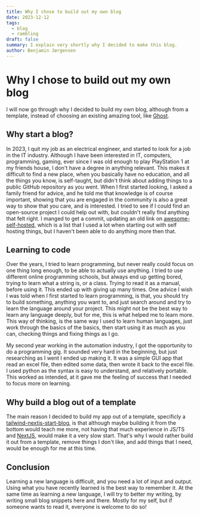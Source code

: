 ```yaml
---
title: Why I chose to build out my own blog
date: 2023-12-12
tags:
  - blog
  - rambling
draft: false
summary: I explain very shortly why I decided to make this blog.
author: Benjamin Jørgensen
---
```

# Why I chose to build out my own blog
I will now go through why I decided to build my own blog, although from a template, instead of choosing an existing amazing tool, like [Ghost](https://ghost.org/).

## Why start a blog?
In 2023, I quit my job as an electrical engineer, and started to look for a job in the IT industry. Although I have been interested in IT, computers, programming, gaming, ever since I was old enough to play PlayStation 1 at my friends house, I don't have a degree in anything relevant. This makes it difficult to find a new place, when you basically have no education, and all the things you know, is self-taught, but didn't think about adding things to a public GitHub repository as you went.
When I first started looking, I asked a family friend for advice, and he told me that knowledge is of course important, showing that you are engaged in the community is also a great way to show that you care, and is interested. I tried to see if I could find an open-source project I could help out with, but couldn't really find anything that felt right. I manged to get a commit, updating an old link on [awesome-self-hosted](https://github.com/awesome-selfhosted/awesome-selfhosted), which is a list that I used a lot when starting out with self hosting things, but I haven't been able to do anything more then that.

## Learning to code
Over the years, I tried to learn programming, but never really could focus on one thing long enough, to be able to actually use anything. I tried to use different online programming schools, but always end up getting bored, trying to learn what a string is, or a class. Trying to read it as a manual, before using it. This ended up with giving up many times.
One advice I wish I was told when I first started to learn programming, is that, you should try to build something, anything you want to, and just search around and try to learn the language around your project. This might not be the best way to learn any language deeply, but for me, this is what helped me to learn more.  This way of thinking, is the same way I used to learn human languages, just work through the basics of the basics, then start using it as much as you can, checking things and fixing things as I go.

My second year working in the automation industry, I got the opportunity to do a programming gig. It sounded very hard in the beginning, but just researching as I went I ended up making it. It was a simple GUI app that read an excel file, then edited some data, then wrote it back to the excel file. I used python as the syntax is easy to understand, and relatively portable. This worked as intended, at it gave me the feeling of success that I needed to focus more on learning.

## Why build a blog out of a template
The main reason I decided to build my app out of a template, specificly a [tailwind-nextjs-start-blog](https://github.com/timlrx/tailwind-nextjs-starter-blog), is that although maybe building it from the bottom would teach me more, not having that much experience in JS/TS and [NextJS](https://nextjs.org/), would make it a very slow start.  That's why I would rather build it out from a template, remove things I don't like, and add things that I need, would be enough for me at this time. 

## Conclusion
Learning a new language is difficult, and you need a lot of input and output. Using what you have recently learned is the best way to remember it. At the same time as learning a new language, I will try to better my writing, by writing small blog snippets here and there. Mostly for my self, but if someone wants to read it, everyone is welcome to do so!